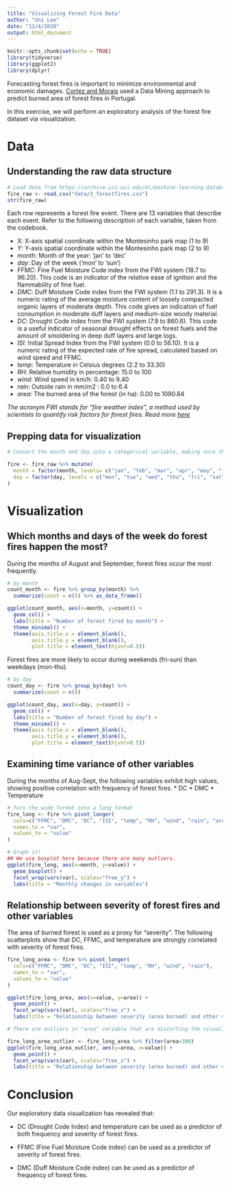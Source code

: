 ```yaml
---
title: "Visualizing Forest Fire Data"
author: "Uni Lee"
date: "12/4/2020"
output: html_document
---
```


```r
knitr::opts_chunk$set(echo = TRUE)
library(tidyverse)
library(ggplot2)
library(dplyr)
```

Forecasting forest fires is important to minimize environmental and economic damages. [Cortez and Morais](http://www3.dsi.uminho.pt/pcortez/fires.pdf) used a Data Mining approach to predict burned area of forest fires in Portugal. 

In this exercise, we will perform an exploratory analysis of the forest fire dataset via visualization. 

# Data 
## Understanding the raw data structure
```r
# Load data from https://archive.ics.uci.edu/ml/machine-learning-databases/forest-fires/
fire_raw <- read.csv("data/3_forestfires.csv")
str(fire_raw)
```
Each row represents a forest fire event. There are 13 variables that describe each event. Refer to the following description of each variable, taken from the codebook. 

* X: X-axis spatial coordinate within the Montesinho park map (1 to 9)
* *Y*: Y-axis spatial coordinate within the Montesinho park map (2 to 9)
* *month*: Month of the year: 'jan' to 'dec'
* *day*: Day of the week ('mon' to 'sun')
* *FFMC*: Fine Fuel Moisture Code index from the FWI system (18.7 to 96.20). This code is an indicator of the relative ease of ignition and the flammability of fine fuel.
* *DMC*: Duff Moisture Code index from the FWI system (1.1 to 291.3). It is a numeric rating of the average moisture content of loosely compacted organic layers of moderate depth. This code gives an indication of fuel consumption in moderate duff layers and medium-size woody material.
* *DC*: Drought Code index from the FWI system (7.9 to 860.6). This code is a useful indicator of seasonal drought effects on forest fuels and the amount of smoldering in deep duff layers and large logs.
* *ISI*: Initial Spread Index from the FWI system (0.0 to 56.10). It is a numeric rating of the expected rate of fire spread, calculated based on wind speed and FFMC.
* *temp*: Temperature in Celsius degrees (2.2 to 33.30)
* *RH*: Relative humidity in percentage: 15.0 to 100
* *wind*: Wind speed in km/h: 0.40 to 9.40
* *rain*: Outside rain in mm/m2 : 0.0 to 6.4
* *area*: The burned area of the forest (in ha): 0.00 to 1090.84

*The acronym FWI stands for "fire weather index", a method used by scientists to quantify risk factors for forest fires. Read more [here](https://cwfis.cfs.nrcan.gc.ca/background/summary/fwi)*

## Prepping data for visualization

```r
# Convert the month and day into a categorical variable, making sure that the months and day are ordered correctly (rather than in alphabetical order). 

fire <- fire_raw %>% mutate(
  month = factor(month, levels= c("jan", "feb", "mar", "apr", "may", "jun", "jul", "aug", "sep", "oct", "nov", "dec")),
  day = factor(day, levels = c("mon", "tue", "wed", "thu", "fri", "sat", "sun"))
)
```

# Visualization
## Which months and days of the week do forest fires happen the most?

During the months of August and September, forest fires occur the most frequently. 

```r
# by month
count_month <- fire %>% group_by(month) %>% 
  summarize(count = n()) %>% as_data_frame()

ggplot(count_month, aes(x=month, y=count)) + 
  geom_col() + 
  labs(title = "Number of forest fired by month") +
  theme_minimal() +
  theme(axis.title.x = element_blank(),
        axis.title.y = element_blank(),
        plot.title = element_text(hjust=0.5)) 
```

Forest fires are more likely to occur during weekends (fri-sun) than weekdays (mon-thu). 

```r
# by day
count_day <- fire %>% group_by(day) %>% 
  summarize(count = n())

ggplot(count_day, aes(x=day, y=count)) + 
  geom_col() + 
  labs(title = "Number of forest fired by day") +
  theme_minimal() +
  theme(axis.title.x = element_blank(),
        axis.title.y = element_blank(),
        plot.title = element_text(hjust=0.5)) 
```

## Examining time variance of other variables

During the months of Aug-Sept, the following variables exhibit high values, showing positive correlation with frequency of forest fires.
* DC
* DMC
* Temperature

```r
# Turn the wide format into a long format
fire_long <- fire %>% pivot_longer(
  cols=c("FFMC", "DMC", "DC", "ISI", "temp", "RH", "wind", "rain", "area"),
  names_to = "var",
  values_to = "value"
)

# Graph it!
## We use boxplot here because there are many outliers.  
ggplot(fire_long, aes(x=month, y=value)) +
  geom_boxplot() +
  facet_wrap(vars(var), scales="free_y") +
  labs(title = "Monthly changes in variables")


```

## Relationship between severity of forest fires and other variables

The area of burned forest is used as a proxy for "severity". The following scatterplots show that DC, FFMC, and temperature are strongly correlated with severity of forest fires. 

```r
fire_long_area <- fire %>% pivot_longer(
  cols=c("FFMC", "DMC", "DC", "ISI", "temp", "RH", "wind", "rain"),
  names_to = "var",
  values_to = "value"
)

ggplot(fire_long_area, aes(x=value, y=area)) +
  geom_point() +
  facet_wrap(vars(var), scales="free_x") +
  labs(title = "Relationship between severity (area burned) and other variables")

# There are outliers in "area" variable that are distorting the visualization. To gain a more accurate understanding of the relationship, we will get rid of the outliers and graph again. 

fire_long_area_outlier <- fire_long_area %>% filter(area<300)
ggplot(fire_long_area_outlier, aes(y=area, x=value)) +
  geom_point() +
  facet_wrap(vars(var), scales="free_x") +
  labs(title = "Relationship between severity (area burned) and other variables")

```

# Conclusion

Our exploratory data visualization has revealed that: 

* DC (Drought Code Index) and temperature can be used as a predictor of both frequency and severity of forest fires.

* FFMC (Fine Fuel Moisture Code index) can be used as a predictor of severity of forest fires.

* DMC (Duff Moisture Code index) can be used as a predictor of frequency of forest fires.


